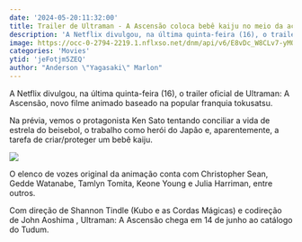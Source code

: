 ```yaml
---
date: '2024-05-20:11:32:00'
title: Trailer de Ultraman - A Ascensão coloca bebê kaiju no meio da ação
description: 'A Netflix divulgou, na última quinta-feira (16), o trailer oficial de Ultraman: A Ascensão, novo filme animado baseado na popular franquia tokusatsu.'
image: https://occ-0-2794-2219.1.nflxso.net/dnm/api/v6/E8vDc_W8CLv7-yMQu8KMEC7Rrr8/AAAABVwCNLvYDrUGLL7-hSpPvA7Kvm1fZn3NuFp420jTnI5QaLQBqVPugbOzprpTFg2CejqSBMofETxpb0MYmj6gWk0xmWgZzoyanBtq.jpg
categories: 'Movies'
ytid: 'jeFotjm5ZEQ'
author: "Anderson \"Yagasaki\" Marlon"
---
```


A Netflix divulgou, na última quinta-feira (16), o trailer oficial de Ultraman: A Ascensão, novo filme animado baseado na popular franquia tokusatsu.

Na prévia, vemos o protagonista Ken Sato tentando conciliar a vida de estrela do beisebol, o trabalho como herói do Japão e, aparentemente, a tarefa de criar/proteger um bebê kaiju.

![](https://uploads.jovemnerd.com.br/wp-content/uploads/2024/05/netflix_ultraman_a_ascencao_poster__z1175xj.webp)

O elenco de vozes original da animação conta com Christopher Sean, Gedde Watanabe, Tamlyn Tomita, Keone Young e Julia Harriman, entre outros.

Com direção de Shannon Tindle (Kubo e as Cordas Mágicas) e codireção de John Aoshima , Ultraman: A Ascensão chega em 14 de junho ao catálogo do Tudum.
